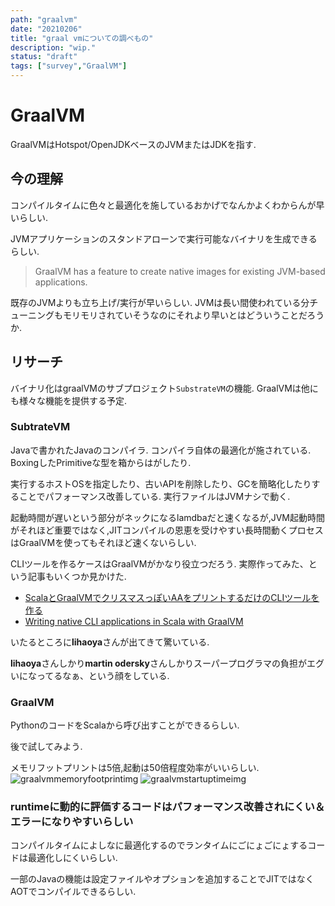 ```yaml
---
path: "graalvm"
date: "20210206"
title: "graal vmについての調べもの"
description: "wip."
status: "draft"
tags: ["survey","GraalVM"]
---
```


# GraalVM

GraalVMはHotspot/OpenJDKベースのJVMまたはJDKを指す. 



## 今の理解

コンパイルタイムに色々と最適化を施しているおかげでなんかよくわからんが早いらしい.

JVMアプリケーションのスタンドアローンで実行可能なバイナリを生成できるらしい.

> GraalVM has a feature to create native images for existing JVM-based applications. 

既存のJVMよりも立ち上げ/実行が早いらしい. JVMは長い間使われている分チューニングもモリモリされていそうなのにそれより早いとはどういうことだろうか.

## リサーチ

バイナリ化はgraalVMのサブプロジェクト`SubstrateVM`の機能. GraalVMは他にも様々な機能を提供する予定. 

### SubtrateVM
Javaで書かれたJavaのコンパイラ. 
コンパイラ自体の最適化が施されている. BoxingしたPrimitiveな型を箱からはがしたり.

実行するホストOSを指定したり、古いAPIを削除したり、GCを簡略化したりすることでパフォーマンス改善している. 実行ファイルはJVMナシで動く.

起動時間が遅いという部分がネックになるlamdbaだと速くなるが,JVM起動時間がそれほど重要ではなく,JITコンパイルの恩恵を受けやすい長時間動くプロセスはGraalVMを使ってもそれほど速くないらしい.

CLIツールを作るケースはGraalVMがかなり役立つだろう. 
実際作ってみた、という記事もいくつか見かけた.

- [ScalaとGraalVMでクリスマスっぽいAAをプリントするだけのCLIツールを作る](https://qiita.com/Satoooooooooooo/items/5b43ca1c18ed69784e6d)
- [Writing native CLI applications in Scala with GraalVM](https://msitko.pl/blog/2020/03/10/writing-native-cli-applications-in-scala-with-graalvm.html)

いたるところに**lihaoya**さんが出てきて驚いている. 

**lihaoya**さんしかり**martin odersky**さんしかりスーパープログラマの負担がエグいになってるなぁ、という顔をしている.

### GraalVM

PythonのコードをScalaから呼び出すことができるらしい.

後で試してみよう.



メモリフットプリントは5倍,起動は50倍程度効率がいいらしい.
![graalvmmemoryfootprintimg](./memoryfootprint.png)
![graalvmstartuptimeimg](./startuptime.png)


### runtimeに動的に評価するコードはパフォーマンス改善されにくい＆エラーになりやすいらしい
コンパイルタイムによしなに最適化するのでランタイムにごにょごにょするコードは最適化しにくいらしい.

一部のJavaの機能は設定ファイルやオプションを追加することでJITではなくAOTでコンパイルできるらしい.

